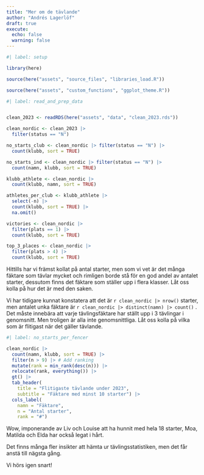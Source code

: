 ```yaml
---
title: "Mer om de tävlande"
author: "Andrés Lagerlöf"
draft: true
execute: 
  echo: false
  warning: false
---
```


```r
#| label: setup

library(here)

source(here("assets", "source_files", "libraries_load.R"))

source(here("assets", "custom_functions", "ggplot_theme.R"))
```

```r
#| label: read_and_prep_data


clean_2023 <- readRDS(here("assets", "data", "clean_2023.rds"))

clean_nordic <- clean_2023 |> 
  filter(status == "N")

no_starts_club <- clean_nordic |> filter(status == "N") |> 
  count(klubb, sort = TRUE)

no_starts_ind <- clean_nordic |> filter(status == "N") |> 
  count(namn, klubb, sort = TRUE)

klubb_athlete <- clean_nordic |>  
  count(klubb, namn, sort = TRUE)

athletes_per_club <- klubb_athlete |> 
  select(-n) |> 
  count(klubb, sort = TRUE) |> 
  na.omit()

victories <- clean_nordic |> 
  filter(plats == 1) |> 
  count(klubb, sort = TRUE)

top_3_places <- clean_nordic |> 
  filter(plats > 4) |> 
  count(klubb, sort = TRUE)
```

Hittills har vi främst kollat på antal starter, men som vi vet är det många fäktare som tävlar mycket och rimligen borde stå för en god andel av antalet starter, dessutom finns det fäktare som ställer upp i flera klasser. Låt oss kolla på hur det är med den saken.

Vi har tidigare kunnat konstatera att det är `r clean_nordic |> nrow()` starter, men antalet unka fäktare är `r clean_nordic |> distinct(namn) |> count()` . Det måste innebära att varje tävlingsfäktare har ställt upp i 3 tävlingar i genomsnitt. Men troligen är alla inte genomsnittliga. Låt oss kolla på vilka som är flitigast när det gäller tävlande.

```r
#| label: no_starts_per_fencer

clean_nordic |>
  count(namn, klubb, sort = TRUE) |> 
  filter(n > 9) |> # Add ranking
  mutate(rank = min_rank(desc(n))) |>
  relocate(rank, everything()) |>
  gt() |>
  tab_header(
    title = "Flitigaste tävlande under 2023", 
    subtitle = "Fäktare med minst 10 starter") |>
  cols_label(
    namn = "Fäktare", 
    n = "Antal starter", 
    rank = "#")

```

Wow, imponerande av Liv och Louise att ha hunnit med hela 18 starter, Moa, Matilda och Elda har också legat i hårt.

Det finns många fler insikter att hämta ur tävlingsstatistiken, men det får anstä till nägsta gång.

Vi hörs igen snart!
